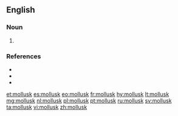 ==English==

===Noun===
{{en-noun}}

# {{label|en|US}} {{alternative spelling of|mollusc|lang=en}}

===References===
* {{R:American Heritage 2000|mollusk}}
* {{R:Dictionary.com|mollusk}}
* {{R:WordNet 2003|mollusk}}

[[et:mollusk]]
[[es:mollusk]]
[[eo:mollusk]]
[[fr:mollusk]]
[[hy:mollusk]]
[[lt:mollusk]]
[[mg:mollusk]]
[[nl:mollusk]]
[[pl:mollusk]]
[[pt:mollusk]]
[[ru:mollusk]]
[[sv:mollusk]]
[[ta:mollusk]]
[[vi:mollusk]]
[[zh:mollusk]]